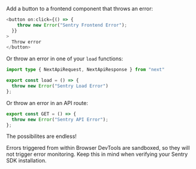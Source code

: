 Add a button to a frontend component that throws an error:

```javascript {filename:src/routes/sentry/+page.svelte}
<button on:click={() => {
    throw new Error("Sentry Frontend Error");
  }}
>
  Throw error
</button>
```

Or throw an error in one of your `load` functions:

```typescript {filename:src/routes/sentry/+page.js}
import type { NextApiRequest, NextApiResponse } from "next"

export const load = () => {
  throw new Error("Sentry Load Error")
};
```

Or throw an error in an API route:

```javascript {filename:src/routes/sentry/+server.js}
export const GET = () => {
  throw new Error("Sentry API Error");
};
```

The possibilites are endless!

<Note>

Errors triggered from within Browser DevTools are sandboxed, so they will not trigger error monitoring. Keep this in mind when verifying your Sentry SDK installation.

</Note>
